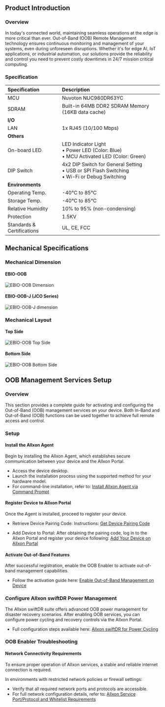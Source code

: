 ## Product Introduction

### Overview

In today's connected world, maintaining seamless operations at the edge is more critical than ever. Out-of-Band (OOB) Remote Management technology ensures continuous monitoring and management of your systems, even during unforeseen disruptions. Whether it's for edge AI, IoT applications, or industrial automation, our solutions provide the reliability and control you need to prevent costly downtimes in 24/7 mission critical computing.

### Specification

| Specification | Description |
| :--- | :--- |
| MCU |  Nuvoton NUC980DR63YC |
| SDRAM |  Built-in 64MB DDR2 SDRAM Memory (16KB data cache)|
| **I/O** | |
| LAN |  1x RJ45 (10/100 Mbps) | 
| **Others** | |
| On-board LED |  LED Indicator Light<br/>• Power LED (Color: Blue)<br/>• MCU Activated LED (Color: Green) | 
| DIP Switch | 4x2 DIP Switch for General Setting <br/> • USB or SPI Flash Switching <br/> • Wi-Fi or Debug Switching |
| **Environments** | |
| Operating Temp. |  -40°C to 85°C | 
| Storage Temp. | -40°C to 85°C | 
| Relative Humidity | 10% to 95% (non-condensing) | 
| Protection |  1.5KV | 
| Standards & Certifications | UL, CE, FCC | 

## Mechanical Specifications

### Mechanical Dimension

#### EBIO-OOB

![EBIO-OOB Dimension](https://premio.blob.core.windows.net/premio-shared/datasheet-generator/RCO-3000-RPL/OOB_D.png)

#### EBIO-OOB-J (JCO Series)

![EBIO-OOB-J dimension](https://premio.blob.core.windows.net/premio-shared/datasheet-generator/JCO-EDGEBoost-IO-Series/DTB-OOB_D.png)

### Mechanical Layout

#### Top Side

![EBIO-OOB Top Side](https://premio.blob.core.windows.net/premio-shared/datasheet-generator/Modules/EBIO/EBIO-OOB/ebio-oob-top-side.png)

#### Bottom Side

![EBIO-OOB Bottom Side](https://premio.blob.core.windows.net/premio-shared/datasheet-generator/Modules/EBIO/EBIO-OOB/ebio-oob-bottom-side.png)

## OOB Management Services Setup

### Overview

This section provides a complete guide for activating and configuring the Out-of-Band (OOB) management services on your device. Both In-Band and Out-of-Band (OOB) functions can be used together to achieve full remote access and control.

### Setup

#### Install the Allxon Agent

Begin by installing the Allxon Agent, which establishes secure communication between your device and the Allxon Portal.

- Access the device desktop.
- Launch the installation process using the supported method for your hardware model.
- For command-line installation, refer to: [Install Allxon Agent via Command Prompt](https://www.allxon.com/knowledge/install-allxon-agent-via-command-prompt)

#### Register Device to Allxon Portal

Once the Agent is installed, proceed to register your device.

- Retrieve Device Pairing Code:
  Instructions:
  [Get Device Pairing Code](https://www.allxon.com/knowledge/get-pairing-code)

- Add Device to Portal:
  After obtaining the pairing code, log in to the Allxon Portal and register your device following: [Add Your Device on Allxon Portal](https://www.allxon.com/knowledge/enable-out-of-band-control-on-device)

#### Activate Out-of-Band Features

After successful registration, enable the OOB Enabler to activate out-of-band management capabilities.

- Follow the activation guide here:
  [Enable Out-of-Band Management on Device](https://www.allxon.com/knowledge/enable-out-of-band-control-on-device)

### Configure Allxon swiftDR Power Management

The Allxon swiftDR suite offers advanced OOB power management for disaster recovery scenarios. After enabling OOB services, you can configure power cycling and recovery controls via the Allxon Portal.

- Full configuration steps available here:
  [Allxon swiftDR for Power Cycling](https://www.allxon.com/knowledge/allxon-swiftdr-for-power-cycling)

### OOB Enabler Troubleshooting

#### Network Connectivity Requirements

To ensure proper operation of Allxon services, a stable and reliable internet connection is required.

In environments with restricted network policies or firewall settings:

- Verify that all required network ports and protocols are accessible.
- For full network configuration details, refer to:
  [Allxon Service Port/Protocol and Whitelist Requirements](https://www.allxon.com/knowledge/internet-access-requirement-for-allxon-agent)
